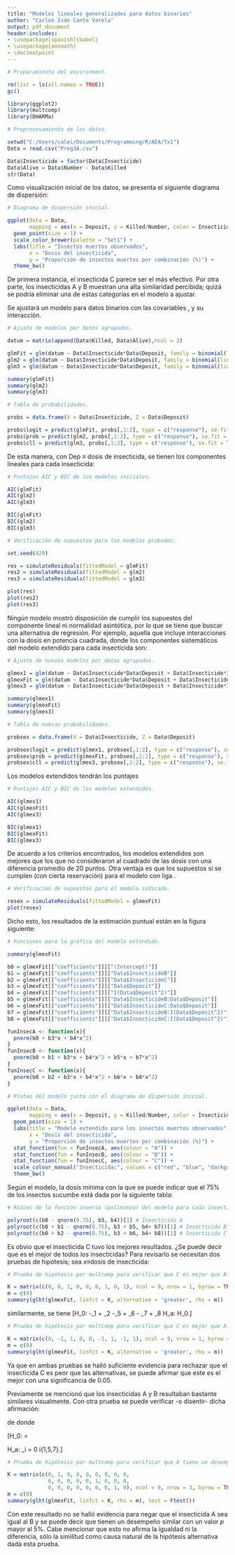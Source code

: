 ---
title: "Modelos lineales generalizados para datos binarios"
author: "Carlos Iván Canto Varela"
output: pdf_document
header-includes:
- \usepackage[spanish]{babel}
- \usepackage{amsmath}
- \decimalpoint
---

```{r include = FALSE}

# Preparamiento del environment.

rm(list = ls(all.names = TRUE))
gc()

library(ggplot2)
library(multcomp)
library(DHARMa)

# Preprocesamiento de los datos.

setwd("C:/Users/calei/Documents/Programming/R/AEA/Tx1")
Data = read.csv("Preg3A.csv")

Data$Insecticide = factor(Data$Insecticide)
Data$Alive = Data$Number - Data$Killed
str(Data)

```

Como visualización inicial de los datos, se presenta el siguiente diagrama de dispersión:

```{r echo = FALSE, fig.cap = "Diagrama de dispersión para los datos", out.width = "50%", fig.align = 'center'}

# Diagrama de dispersión inicial.

ggplot(data = Data,
       mapping = aes(x = Deposit, y = Killed/Number, color = Insecticide)) + 
  geom_point(size = 1) +
  scale_color_brewer(palette = "Set1") +
  labs(title = "Insectos muertos observados",
       x = "Dosis del insecticida",
       y = "Proporción de insectos muertos por combinación (%)") +
  theme_bw()

```

De primera instancia, el insecticida C parece ser el más efectivo. Por otra parte, los insecticidas A y B muestran una alta similaridad percibida; quizá se podría eliminar una de estas categorías en el modelo a ajustar.

Se ajustará un modelo para datos binarios con las covariables \textit{Insecticide}, \textit{Deposit} y su interacción.

```{r include = FALSE}

# Ajuste de modelos por datos agrupados.

datum = matrix(append(Data$Killed, Data$Alive),ncol = 2)

glmFit = glm(datum ~ Data$Insecticide*Data$Deposit, family = binomial(link = "logit"))
glm2 = glm(datum ~ Data$Insecticide*Data$Deposit, family = binomial(link = "probit"))
glm3 = glm(datum ~ Data$Insecticide*Data$Deposit, family = binomial(link = "cloglog"))

summary(glmFit)
summary(glm2)
summary(glm3)

# Tabla de probabilidades.

probs = data.frame(X = Data$Insecticide, Z = Data$Deposit)

probs$logit = predict(glmFit, probs[,1:2], type = c("response"), se.fit = TRUE)$fit
probs$prob = predict(glm2, probs[,1:2], type = c("response"), se.fit = TRUE)$fit
probs$cll = predict(glm3, probs[,1:2], type = c("response"), se.fit = TRUE)$fit

```

De esta manera, con Dep $\equiv$ dosis de insecticida, se tienen los componentes lineales para cada insecticida:

\begin{align*}
&A: & &\beta_0 + \beta_3\text{Dep},\\
&B: & &\beta_0 + \beta_1 + \beta_3\text{Dep} + \beta_4\text{Dep},\\
&C: & &\beta_0 + \beta_2 + \beta_3\text{Dep} + \beta_5\text{Dep}.
\end{align*}

```{r include = FALSE}

# Puntajes AIC y BIC de los modelos iniciales.

AIC(glmFit)
AIC(glm2)
AIC(glm3)

BIC(glmFit)
BIC(glm2)
BIC(glm3)

```

```{r include = FALSE}

# Verificación de supuestos para los modelos probados. 

set.seed(420)

res = simulateResiduals(fittedModel = glmFit)
res2 = simulateResiduals(fittedModel = glm2)
res3 = simulateResiduals(fittedModel = glm3)

plot(res)
plot(res2)
plot(res3)

```

Ningún modelo mostró disposición de cumplir los supuestos del componente lineal ni normalidad asintótica, por lo que se tiene que buscar una alternativa de regresión. Por ejemplo, aquella que incluye interacciones con la dosis en potencia cuadrada, donde los componentes sistemáticos del modelo extendido para cada insecticida son:

```{r include = FALSE}

# Ajuste de nuevos modelos por datos agrupados.

glmex1 = glm(datum ~ Data$Insecticide*Data$Deposit + Data$Insecticide*I(Data$Deposit^2), family = binomial(link = "logit"))
glmexFit = glm(datum ~ Data$Insecticide*Data$Deposit + Data$Insecticide*I(Data$Deposit^2), family = binomial(link = "probit"))
glmex3 = glm(datum ~ Data$Insecticide*Data$Deposit + Data$Insecticide*I(Data$Deposit^2), family = binomial(link = "cloglog"))

summary(glmex1)
summary(glmexFit)
summary(glmex3)

# Tabla de nuevas probabilidades.

probsex = data.frame(X = Data$Insecticide, Z = Data$Deposit)

probsex$logit = predict(glmex1, probsex[,1:2], type = c("response"), se.fit = TRUE)$fit
probsex$prob = predict(glmexFit, probsex[,1:2], type = c("response"), se.fit = TRUE)$fit
probsex$cll = predict(glmex3, probsex[,1:2], type = c("response"), se.fit = TRUE)$fit

```

\begin{align*}
&A: & &\beta_0 + \beta_3\text{Dep} + \beta_4\text{Dep}^2,\\
&B: & &\beta_0 + \beta_1 + \beta_3\text{Dep} + \beta_4\text{Dep}^2 + \beta_5\text{Dep} + \beta_7\text{Dep}^2,\\
&C: & &\beta_0 + \beta_2 + \beta_3\text{Dep} + \beta_4\text{Dep}^2 + \beta_6\text{Dep} + \beta_8\text{Dep}^2.
\end{align*}

Los modelos extendidos tendrán los puntajes

```{r include = FALSE}

# Puntajes AIC y BIC de los modelos extendidos.

AIC(glmex1)
AIC(glmexFit)
AIC(glmex3)

BIC(glmex1)
BIC(glmexFit)
BIC(glmex3)

```

\begin{center}
\begin{tabular}{|c||c|c|}
\hline
\multicolumn{3}{|c|}{Puntajes por liga (modelo extendido)} \\
\hline \hline
\textbf{Liga} & \textbf{Puntaje AIC} & \textbf{Puntaje BIC}\\
\hline
Logit & 93.34989 & 101.3632\\
\hline
Probit & \textbf{93.30878} & \textbf{101.3221}\\
\hline
Cloglog & 95.243 & 103.2563\\
\hline
\end{tabular}
\end{center}

De acuerdo a los criterios encontrados, los modelos extendidos son mejores que los que no consideraron al cuadrado de las dosis con una diferencia promedio de 20 puntos. Otra ventaja es que los supuestos sí se cumplen (con cierta reservación) para el modelo con liga \textit{probit}.

```{r echo = FALSE, fig.cap = "Gráficas de residuales simulados para los supuestos del nuevo modelo con liga probit", out.width = "50%", fig.align = 'center'}

# Verificación de supuestos para el modelo indicado.

resex = simulateResiduals(fittedModel = glmexFit)
plot(resex)

```

Dicho esto, los resultados de la estimación puntual están en la figura siguiente:

```{r include = FALSE}

# Funciones para la gráfica del modelo extendido.

summary(glmexFit)

b0 = glmexFit[["coefficients"]][["(Intercept)"]]
b1 = glmexFit[["coefficients"]][["Data$InsecticideB"]]
b2 = glmexFit[["coefficients"]][["Data$InsecticideC"]]
b3 = glmexFit[["coefficients"]][["Data$Deposit"]]
b4 = glmexFit[["coefficients"]][["I(Data$Deposit^2)"]]
b5 = glmexFit[["coefficients"]][["Data$InsecticideB:Data$Deposit"]]
b6 = glmexFit[["coefficients"]][["Data$InsecticideC:Data$Deposit"]]
b7 = glmexFit[["coefficients"]][["Data$InsecticideB:I(Data$Deposit^2)"]]
b8 = glmexFit[["coefficients"]][["Data$InsecticideC:I(Data$Deposit^2)"]]

funInsecA <- function(x){
  pnorm(b0 + b3*x + b4*x^2)
}
funInsecB <- function(x){
  pnorm(b0 + b1 + b3*x + b4*x^2 + b5*x + b7*x^2)
}
funInsecC <- function(x){
  pnorm(b0 + b2 + b3*x + b4*x^2 + b6*x + b8*x^2)
}

```

```{r echo = FALSE, fig.cap = "Curvas del modelo en el diagrama de dispersión de los datos", out.width = "50%", fig.align = 'center'}

# Ploteo del modelo junto con el diagrama de dispersión inicial.

ggplot(data = Data,
       mapping = aes(x = Deposit, y = Killed/Number, color = Insecticide)) + 
  geom_point(size = 1) +
  labs(title = "Modelo extendido para los insectos muertos observados",
       x = "Dosis del insecticida",
       y = "Proporción de insectos muertos por combinación (%)") +
  stat_function(fun = funInsecA, aes(colour = "A")) +
  stat_function(fun = funInsecB, aes(colour = "B")) +
  stat_function(fun = funInsecC, aes(colour = "C")) +
  scale_colour_manual("Insecticida:", values = c("red", "blue", "darkgreen")) +
  theme_bw()


```

Según el modelo, la dosis mínima con la que se puede indicar que el 75\% de los insectos sucumbe está dada por la siguiente tabla:

```{r include = FALSE}

# Raíces de la función inversa (polinomio) del modelo para cada insecticida.

polyroot(c(b0 - qnorm(0.75), b3, b4))[1] # Insecticida A
polyroot(c(b0 + b1 - qnorm(0.75), b3 + b5, b4+ b7))[1] # Insecticida B
polyroot(c(b0 + b2 - qnorm(0.75), b3 + b6, b4+ b8))[1] # Insecticida C

```

\begin{center}
\begin{tabular}{|c||c|}
\hline
\multicolumn{2}{|c|}{Dosis necesaria para matar tres cuartos de los bichos} \\
\hline \hline
\textbf{Insecticida} & \textbf{Dosis mínima}\\
\hline
A & 6.03\\
\hline
B & 5.63\\
\hline
C & \textbf{2.66}\\
\hline
\end{tabular}
\end{center}

Es obvio que el insecticida C tuvo los mejores resultados. ¿Se puede decir que es el mejor de todos los insecticidas?
Para revisarlo se necesitan dos pruebas de hipótesis; sea $x\equiv$dosis de insecticida:

\begin{itemize}
\item C es mejor que A\par
sólo sucede si
\begin{gather*}
\eta_C > \eta_A\\
\iff \beta_0 + \beta_2 + \beta_3x + \beta_4x^2 + \beta_6 x + \beta_8x^2 > \beta_0 + \beta_3x + \beta_4 x^2\\
\iff \beta_2 + \beta_6 + \beta_8 > 0\tag*{pues $x\geq0$.}
\end{gather*}
Al tomar esta alternativa, la prueba a realizar es
\[H_0: \quad \beta_2 + \beta_6 + \beta_8 \leq 0 \quad \text{vs.} \quad H_a: \quad \lnot H_0.\]
\end{itemize}

```{r echo = FALSE}

# Prueba de hipótesis por multcomp para verificar que C es mejor que A.

K = matrix(c(0, 0, 1, 0, 0, 0, 1, 0, 1), ncol = 9, nrow = 1, byrow = TRUE)
m = c(0)
summary(glht(glmexFit, linfct = K, alternative = 'greater', rhs = m))

```

\begin{itemize}
\item C es mejor que B:\par
\begin{gather*}
\eta_C > \eta_B\\
\iff \beta_0 + \beta_2 + \beta_3x + \beta_4x^2 + \beta_6 x + \beta_8x^2\\
>\\
\beta_0 + \beta_1 + \beta_3x + \beta_4 x^2 + \beta_5x + \beta_7x^2\\
\iff -\beta_1 + \beta_2 -\beta_5 + \beta_6 - \beta_7 + \beta_8 > 0\tag*{pues $x\geq0$;}
\end{gather*}
\end{itemize}
similarmente, se tiene
\[H_0: \quad -\beta_1 + \beta_2 -\beta_5 + \beta_6 - \beta_7 + \beta_8 \leq 0 \quad \text{vs.} \quad H_a: \quad \lnot H_0.\]

```{r echo = FALSE}

# Prueba de hipótesis por multcomp para verificar que C es mejor que A.

K = matrix(c(0, -1, 1, 0, 0, -1, 1, -1, 1), ncol = 9, nrow = 1, byrow = TRUE)
m = c(0)
summary(glht(glmexFit, linfct = K, alternative = 'greater', rhs = m))

```

Ya que en ambas pruebas se halló suficiente evidencia para rechazar que el insecticida C es peor que las alternativas, se puede afirmar que este es el mejor con una significancia de 0.05.

Previamente se mencionó que los insecticidas A y B resultaban bastante similares visualmente. Con otra prueba se puede verificar -o disentir- dicha afirmación:

\begin{gather*}
\eta_A = \eta_B\\
\iff \beta_0 + \beta_3x + \beta_4x^2 = \beta_0 + \beta_1 + \beta_3x + \beta_4 x^2 + \beta_5x + \beta_7x^2\\
\iff \beta_1 + \beta_5x + \beta_7x^2 = 0\\
\iff \beta_1 = \beta_5 = \beta_7 = 0;\tag*{pues $x\geq0$;}
\end{gather*}

de donde

\[H_0: \quad \begin{bmatrix}
\beta_1\\
\beta_5\\
\beta_7
\end{bmatrix} = \begin{bmatrix}
0\\
0\\
0
\end{bmatrix} \quad \text{vs.} \quad H_a: \quad \beta_i \not = 0 \text{ para } i\in\{1,5,7\}.\]

```{r echo = FALSE}

# Prueba de hipótesis por multcomp para verificar que A tiene un desempeño igual a B.

K = matrix(c(0, 1, 0, 0, 0, 0, 0, 0, 0,
             0, 0, 0, 0, 0, 1, 0, 0, 0,
             0, 0, 0, 0, 0, 0, 0, 1, 0), ncol = 9, nrow = 3, byrow = TRUE)
m = c(0)
summary(glht(glmexFit, linfct = K, rhs = m), test = Ftest())

```

Con este resultado no se halló evidencia para negar que el insecticida A sea igual al B y se puede decir que tienen un desempeño similar con un valor $p$ mayor al 5\%. Cabe mencionar que esto no afirma la igualdad ni la diferencia, sólo la similitud como causa natural de la hipótesis alternativa dada esta prueba.

